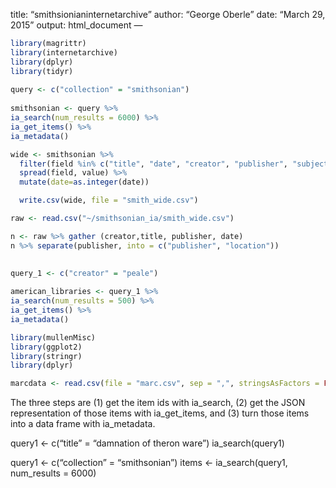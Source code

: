 title: "smithsionianinternetarchive"
author: "George Oberle"
date: "March 29, 2015"
output: html_document
---

```r
library(magrittr)
library(internetarchive)
library(dplyr)
library(tidyr)
 
query <- c("collection" = "smithsonian")
 
smithsonian <- query %>%
ia_search(num_results = 6000) %>%
ia_get_items() %>%
ia_metadata() 

```


```r
wide <- smithsonian %>%
  filter(field %in% c("title", "date", "creator", "publisher", "subject1")) %>%
  spread(field, value) %>%
  mutate(date=as.integer(date))

  write.csv(wide, file = "smith_wide.csv")
```


```r
raw <- read.csv("~/smithsonian_ia/smith_wide.csv")    

n <- raw %>% gather (creator,title, publisher, date)
n %>% separate(publisher, into = c("publisher", "location"))
  
```



```r
query_1 <- c("creator" = "peale")
 
american_libraries <- query_1 %>%
ia_search(num_results = 500) %>%
ia_get_items() %>%
ia_metadata() 
```





```r
library(mullenMisc)
library(ggplot2)
library(stringr)
library(dplyr)
```


```r
marcdata <- read.csv(file = "marc.csv", sep = ",", stringsAsFactors = FALSE)
```





The three steps are (1) get the item ids with ia_search, (2) get the
JSON representation of those items with ia_get_items, and (3) turn
those items into a data frame with ia_metadata.

query1 <- c("title" = "damnation of theron ware")
ia_search(query1)

query1 <- c("collection" = "smithsonian")
items  <- ia_search(query1, num_results = 6000)